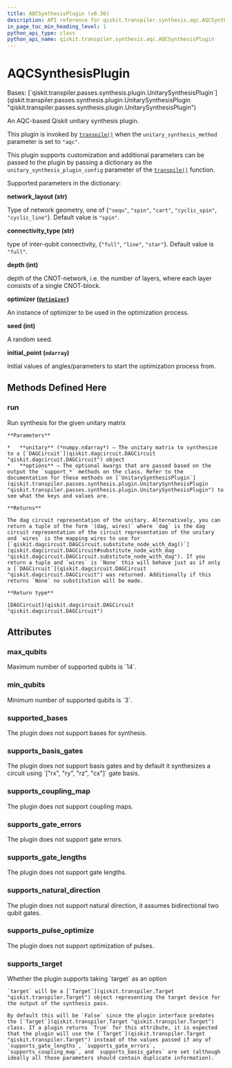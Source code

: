 ```yaml
---
title: AQCSynthesisPlugin (v0.36)
description: API reference for qiskit.transpiler.synthesis.aqc.AQCSynthesisPlugin in qiskit v0.36
in_page_toc_min_heading_level: 1
python_api_type: class
python_api_name: qiskit.transpiler.synthesis.aqc.AQCSynthesisPlugin
---
```


# AQCSynthesisPlugin

<Class id="qiskit.transpiler.synthesis.aqc.AQCSynthesisPlugin" isDedicatedPage={true} github="https://github.com/qiskit/qiskit/tree/stable/0.20/qiskit/transpiler/synthesis/aqc/aqc_plugin.py" signature="AQCSynthesisPlugin" modifiers="class">
  Bases: [`qiskit.transpiler.passes.synthesis.plugin.UnitarySynthesisPlugin`](qiskit.transpiler.passes.synthesis.plugin.UnitarySynthesisPlugin "qiskit.transpiler.passes.synthesis.plugin.UnitarySynthesisPlugin")

  An AQC-based Qiskit unitary synthesis plugin.

  This plugin is invoked by [`transpile()`](qiskit.compiler.transpile "qiskit.compiler.transpile") when the `unitary_synthesis_method` parameter is set to `"aqc"`.

  This plugin supports customization and additional parameters can be passed to the plugin by passing a dictionary as the `unitary_synthesis_plugin_config` parameter of the [`transpile()`](qiskit.compiler.transpile "qiskit.compiler.transpile") function.

  Supported parameters in the dictionary:

  **network\_layout (str)**

  Type of network geometry, one of \{`"sequ"`, `"spin"`, `"cart"`, `"cyclic_spin"`, `"cyclic_line"`}. Default value is `"spin"`.

  **connectivity\_type (str)**

  type of inter-qubit connectivity, \{`"full"`, `"line"`, `"star"`}. Default value is `"full"`.

  **depth (int)**

  depth of the CNOT-network, i.e. the number of layers, where each layer consists of a single CNOT-block.

  **optimizer ([`Optimizer`](qiskit.algorithms.optimizers.Optimizer "qiskit.algorithms.optimizers.Optimizer"))**

  An instance of optimizer to be used in the optimization process.

  **seed (int)**

  A random seed.

  **initial\_point (`ndarray`)**

  Initial values of angles/parameters to start the optimization process from.

  ## Methods Defined Here

  <span id="qiskit-transpiler-synthesis-aqc-aqcsynthesisplugin-run" />

  ### run

  <Function id="qiskit.transpiler.synthesis.aqc.AQCSynthesisPlugin.run" signature="AQCSynthesisPlugin.run(unitary, **options)">
    Run synthesis for the given unitary matrix

    **Parameters**

    *   **unitary** (*numpy.ndarray*) – The unitary matrix to synthesize to a [`DAGCircuit`](qiskit.dagcircuit.DAGCircuit "qiskit.dagcircuit.DAGCircuit") object
    *   **options** – The optional kwargs that are passed based on the output the `support_*` methods on the class. Refer to the documentation for these methods on [`UnitarySynthesisPlugin`](qiskit.transpiler.passes.synthesis.plugin.UnitarySynthesisPlugin "qiskit.transpiler.passes.synthesis.plugin.UnitarySynthesisPlugin") to see what the keys and values are.

    **Returns**

    The dag circuit representation of the unitary. Alternatively, you can return a tuple of the form `(dag, wires)` where `dag` is the dag circuit representation of the circuit representation of the unitary and `wires` is the mapping wires to use for [`qiskit.dagcircuit.DAGCircuit.substitute_node_with_dag()`](qiskit.dagcircuit.DAGCircuit#substitute_node_with_dag "qiskit.dagcircuit.DAGCircuit.substitute_node_with_dag"). If you return a tuple and `wires` is `None` this will behave just as if only a [`DAGCircuit`](qiskit.dagcircuit.DAGCircuit "qiskit.dagcircuit.DAGCircuit") was returned. Additionally if this returns `None` no substitution will be made.

    **Return type**

    [DAGCircuit](qiskit.dagcircuit.DAGCircuit "qiskit.dagcircuit.DAGCircuit")
  </Function>

  ## Attributes

  ### max\_qubits

  <Attribute id="qiskit.transpiler.synthesis.aqc.AQCSynthesisPlugin.max_qubits">
    Maximum number of supported qubits is `14`.
  </Attribute>

  ### min\_qubits

  <Attribute id="qiskit.transpiler.synthesis.aqc.AQCSynthesisPlugin.min_qubits">
    Minimum number of supported qubits is `3`.
  </Attribute>

  ### supported\_bases

  <Attribute id="qiskit.transpiler.synthesis.aqc.AQCSynthesisPlugin.supported_bases">
    The plugin does not support bases for synthesis.
  </Attribute>

  ### supports\_basis\_gates

  <Attribute id="qiskit.transpiler.synthesis.aqc.AQCSynthesisPlugin.supports_basis_gates">
    The plugin does not support basis gates and by default it synthesizes a circuit using `["rx", "ry", "rz", "cx"]` gate basis.
  </Attribute>

  ### supports\_coupling\_map

  <Attribute id="qiskit.transpiler.synthesis.aqc.AQCSynthesisPlugin.supports_coupling_map">
    The plugin does not support coupling maps.
  </Attribute>

  ### supports\_gate\_errors

  <Attribute id="qiskit.transpiler.synthesis.aqc.AQCSynthesisPlugin.supports_gate_errors">
    The plugin does not support gate errors.
  </Attribute>

  ### supports\_gate\_lengths

  <Attribute id="qiskit.transpiler.synthesis.aqc.AQCSynthesisPlugin.supports_gate_lengths">
    The plugin does not support gate lengths.
  </Attribute>

  ### supports\_natural\_direction

  <Attribute id="qiskit.transpiler.synthesis.aqc.AQCSynthesisPlugin.supports_natural_direction">
    The plugin does not support natural direction, it assumes bidirectional two qubit gates.
  </Attribute>

  ### supports\_pulse\_optimize

  <Attribute id="qiskit.transpiler.synthesis.aqc.AQCSynthesisPlugin.supports_pulse_optimize">
    The plugin does not support optimization of pulses.
  </Attribute>

  ### supports\_target

  <Attribute id="qiskit.transpiler.synthesis.aqc.AQCSynthesisPlugin.supports_target">
    Whether the plugin supports taking `target` as an option

    `target` will be a [`Target`](qiskit.transpiler.Target "qiskit.transpiler.Target") object representing the target device for the output of the synthesis pass.

    By default this will be `False` since the plugin interface predates the [`Target`](qiskit.transpiler.Target "qiskit.transpiler.Target") class. If a plugin returns `True` for this attribute, it is expected that the plugin will use the [`Target`](qiskit.transpiler.Target "qiskit.transpiler.Target") instead of the values passed if any of `supports_gate_lengths`, `supports_gate_errors`, `supports_coupling_map`, and `supports_basis_gates` are set (although ideally all those parameters should contain duplicate information).
  </Attribute>
</Class>

